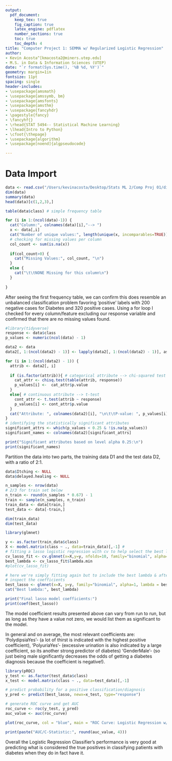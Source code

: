 ```yaml
---
output: 
  pdf_document:
    keep_tex: true
    fig_caption: true
    latex_engine: pdflatex
    number_sections: true
    toc: true
    toc_depth: 4
title: "Computer Project 1: SEMMA w/ Regularized Logistic Regression"
author: 
- Kevin Acosta^[kmacosta2@miners.utep.edu]
- M.S. in Data & Information Sciences (UTEP)
date: "`r format(Sys.time(), '%B %d, %Y')`"
geometry: margin=1in
fontsize: 11pt
spacing: single
header-includes:
- \usepackage{amsmath}
- \usepackage{amssymb, bm}
- \usepackage{amsfonts}
- \usepackage{amsthm}
- \usepackage{fancyhdr}
- \pagestyle{fancy}
- \fancyhf{}
- \rhead{STAT 5494-- Statistical Machine Learning}
- \lhead{Intro to Python}
- \cfoot{\thepage}
- \usepackage{algorithm}
- \usepackage[noend]{algpseudocode}

---
```

<!-- QUESTION ONE: WHAT --> 
\noindent\rule{17.5cm}{0.8pt}

# Data Import
```r
data <- read.csv("/Users/kevinacosta/Desktop/Stats ML 2/Comp Proj 01/diabetes_data_upload.csv")
dim(data)
summary(data)
head(data)[c(1,2,3),]
```

\section{Exploratory Data Analysis}

```r
table(data$class) # simple frequency table

for (i in 1:(ncol(data)-1)) {
  cat("Column:", colnames(data)[i],"--> ")
  x <- data[,i]
  cat("Number of unique values:", length(unique(x, incomparables=TRUE)),"\n")
  # checking for missing values per column
  col_count <- sum(is.na(x))
  
  if(col_count>0) {
    cat("Missing Values:", col_count, "\n")
  }
  else {
    cat("\t\tNONE Missing for this column\n")
  }
  
}

```
After seeing the first frequency table, we can confirm this does resemble an unbalanced classification problem favoring 'positive' labels with 200 negative cases for Diabetes and 320 positive cases.
Using a for loop I checked for every column/feature excluding our response variable and confirmed that there are no missing values found.

\section{Variable Screening}

```r
#library(tidyverse)
response <- data$class
p_values <- numeric(ncol(data) - 1)

data2 <- data
data2[, 1:(ncol(data2) - 1)] <- lapply(data2[, 1:(ncol(data2) - 1)], as.factor)

for (i in 1:(ncol(data2) - 1)) {
  attrib <- data2[, i]
  
  if (is.factor(attrib)){ # categorical attribute --> chi-squared test
    cat_attr <- chisq.test(table(attrib, response))
    p_values[i] <-  cat_attr$p.value
  }
  else{ # continuous attribute --> t-test
    cont_attr <- t.test(attrib ~ response)
    p_values[i] <- cont_attr$p.value
  }
  cat("Attribute: ", colnames(data2)[i], "\n\t\tP-value: ", p_values[i], "\n")
}
# identifying the statistically significant attributes
significant_attrs <- which(p_values < 0.25 & !is.na(p_values))
significant_names <- colnames(data2)[significant_attrs]

print("Significant attributes based on level alpha 0.25:\n")
print(significant_names)
```

\section{Data Partition}

Partition the data into two parts, the training data D1 and the test data
D2, with a ratio of 2:1.
```r
data$Itching <- NULL
data$delayed.healing <- NULL

n_samples <- nrow(data)
# 2/3 for train set below
n_train <- round(n_samples * 0.67) - 1
train <- sample(n_samples, n_train)
train_data <- data[train,]
test_data <- data[-train,]

dim(train_data)
dim(test_data)
```


\section{Logistic Regression Modeling}


```r
library(glmnet)

y <- as.factor(train_data$class)
X <- model.matrix(class ~ ., data=train_data)[,-1] #
# fitting a lasso logistic regression with cv to help select the best lambda value.
cv_lasso_fit <- cv.glmnet(x=X,y=y, nfolds=10, family="binomial", alpha=1)
best_lambda <- cv_lasso_fit$lambda.min
#plot(cv_lasso_fit)

# here we're simply fitting again but to include the best lambda & afterwards 
# inspect the coefficients
best_lasso <- glmnet(x=X, y=y, family="binomial", alpha=1, lambda = best_lambda)
cat("Best lambda:", best_lambda)

print("Final lasso model coefficients:")
print(coef(best_lasso))

```
The model coefficient results presented above can vary from run to run, but as long as they have a value not zero, we would list them as significant to the model.

In general and on average, the most relevant coefficients are: 
'PolydipsiaYes'- (a lot of thirst is indicated with the highest positive coefficient), 
'PolyuriaYes'- (excessive urination is also indicated by a large coefficient, so its another strong predictor of diabetes)
'GenderMale'- (so just being male significantly decreases the odds of getting a diabetes diagnosis because the coefficient is negative!).

\section{Model Assessment/Deployment}

```r
library(pROC)
y_test <- as.factor(test_data$class)
x_test <- model.matrix(class ~ ., data=test_data)[,-1]

# predict probability for a positive classification/diagnosis
y_pred <- predict(best_lasso, newx=x_test, type="response")

# generate ROC curve and get AUC
roc_curve <- roc(y_test, y_pred)
auc_value <- auc(roc_curve)

plot(roc_curve, col = "blue", main = "ROC Curve: Logistic Regression w/LASSO", print.auc = TRUE)

print(paste("AUC/C-Statistic:", round(auc_value, 4)))
```
Overall the Logistic Regression Classifier's performance is very good at predicting what is considered the true positives in classifying patients with diabetes when they do in fact have it.

